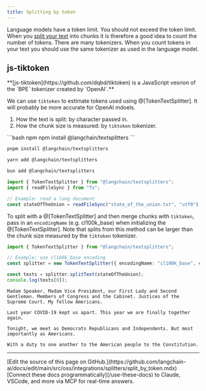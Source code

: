 ```yaml
---
title: Splitting by token
---
```


Language models have a token limit. You should not exceed the token limit. When you [split your text](/oss/javascript/integrations/splitters/) into chunks it is therefore a good idea to count the number of tokens. There are many tokenizers. When you count tokens in your text you should use the same tokenizer as used in the language model.



## js-tiktoken

<Note>
**[js-tiktoken](https://github.com/dqbd/tiktoken) is a JavaScript vesrion of the `BPE` tokenizer created by `OpenAI`.**
</Note>

We can use `tiktoken` to estimate tokens used using @[TokenTextSplitter]. It will probably be more accurate for OpenAI mdoels.

1. How the text is split: by character passed in.
2. How the chunk size is measured: by `tiktoken` tokenizer.

<CodeGroup>
```bash npm
npm install @langchain/textsplitters
```

```bash pnpm
pnpm install @langchain/textsplitters
```

```bash yarn
yarn add @langchain/textsplitters
```

```bash bun
bun add @langchain/textsplitters
```
</CodeGroup>

```ts
import { TokenTextSplitter } from "@langchain/textsplitters";
import { readFileSync } from "fs";

// Example: read a long document
const stateOfTheUnion = readFileSync("state_of_the_union.txt", "utf8");
```

To split with a @[TokenTextSplitter] and then merge chunks with `tiktoken`, pass in an `encodingName` (e.g. cl100k_base) when initializing the @[TokenTextSplitter]. Note that splits from this method can be larger than the chunk size measured by the `tiktoken` tokenizer.

```ts
import { TokenTextSplitter } from "@langchain/textsplitters";

// Example: use cl100k_base encoding
const splitter = new TokenTextSplitter({ encodingName: "cl100k_base", chunkSize: 10, chunkOverlap: 0 });

const texts = splitter.splitText(stateOfTheUnion);
console.log(texts[0]);
```
```output
Madam Speaker, Madam Vice President, our First Lady and Second Gentleman. Members of Congress and the Cabinet. Justices of the Supreme Court. My fellow Americans.

Last year COVID-19 kept us apart. This year we are finally together again.

Tonight, we meet as Democrats Republicans and Independents. But most importantly as Americans.

With a duty to one another to the American people to the Constitution.
```

---

<Callout icon="pen-to-square" iconType="regular">
    [Edit the source of this page on GitHub.](https://github.com/langchain-ai/docs/edit/main/src/oss/integrations/splitters/split_by_token.mdx)
</Callout>
<Tip icon="terminal" iconType="regular">
    [Connect these docs programmatically](/use-these-docs) to Claude, VSCode, and more via MCP for    real-time answers.
</Tip>
